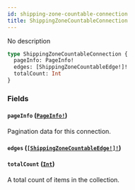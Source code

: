 ```yaml
---
id: shipping-zone-countable-connection
title: ShippingZoneCountableConnection
---
```


No description

```graphql
type ShippingZoneCountableConnection {
  pageInfo: PageInfo!
  edges: [ShippingZoneCountableEdge!]!
  totalCount: Int
}
```

### Fields

#### `pageInfo` ([`PageInfo!`](/developer/api-reference/objects/page-info.mdx))

Pagination data for this connection.

#### `edges` ([`[ShippingZoneCountableEdge!]!`](/developer/api-reference/objects/shipping-zone-countable-edge.mdx))

#### `totalCount` ([`Int`](/developer/api-reference/scalars/int.mdx))

A total count of items in the collection.
